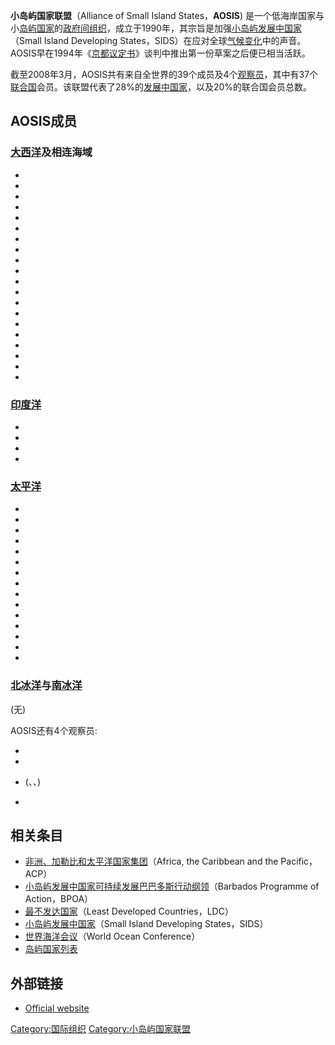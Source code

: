 {{TA
|G1=地名
}}
{{Infobox Organization
|name         = 小岛屿国家联盟<br /><small>''Alliance of Small Island States'' (English)</small>
|image        = 
|image_border = 
|size         = 
|alt          = 
|caption      = 
|map          =AOSIS members.png
|msize        = 
|malt         = 
|mcaption     = 深绿色表示AOSIS成员；浅绿色为观察员(截至2008年3月)
|abbreviation = 
|motto        = 
|formation    = 1990年
|extinction   = 
|type         = [[国际组织|国际组织]]
|status       = 
|purpose      = 
|headquarters = 
|location     = 
|region_served =
|membership   = [[#AOSIS成员|39个成员，4个观察员]]
|language     =
|leader_title =
|leader_name  = 
|main_organ   = 
|parent_organization = 
|affiliations = 
|num_staff    = 
|num_volunteers =
|budget       = 
|website      = [http://www.sidsnet.org/aosis/index.html www.sidsnet.org/aosis/]
|remarks      =
}}

'''小岛屿国家联盟'''（Alliance of Small Island States，'''AOSIS''') 是一个低海岸国家与小[[岛屿国家|岛屿国家]]的[[政府间组织|政府间组织]]，成立于1990年，其宗旨是加强[[小岛屿发展中国家|小岛屿发展中国家]]（Small Island Developing States，SIDS）在应对全球[[气候变化|气候变化]]中的声音。AOSIS早在1994年《[[京都议定书|京都议定书]]》谈判中推出第一份草案之后便已相当活跃。 

截至2008年3月，AOSIS共有来自全世界的39个成员及4个[[观察员地位|观察员]]，其中有37个[[联合国|联合国]]会员。该联盟代表了28%的[[发展中国家|发展中国家]]，以及20%的联合国会员总数。

==AOSIS成员==
{{col-begin}}
{{col-break}}
===[[大西洋|大西洋]]及相连海域===
*{{Flag|Antigua and Barbuda}}
*{{Flag|Bahamas}}
*{{Flag|Barbados}}
*{{Flag|Belize}}
*{{Flag|Cape Verde}}
*{{Flag|Cuba}}
*{{Flag|Dominica}}
*{{Flag|Dominican Republic}}
*{{Flag|Grenada}}
*{{Flag|Guinea-Bissau}}
*{{Flag|Guyana}}
*{{Flag|Haiti}}
*{{Flag|Jamaica}}
*{{Flag|Malta}}
*{{Flag|Saint Kitts and Nevis}}
*{{Flag|Saint Lucia}}
*{{Flag|Saint Vincent and the Grenadines}}
*{{Flag|São Tomé and Príncipe}}
*{{Flag|Suriname}}
*{{Flag|Trinidad and Tobago}}

{{col-break}}

===[[印度洋|印度洋]]===
*{{Flag|Comoros}}
*{{Flag|Maldives}}
*{{Flag|Mauritius}}
*{{Flag|Seychelles}}

===[[太平洋|太平洋]]===
*{{Flag|Cook Islands}}
*{{Flag|Fiji}}
*{{Flag|Kiribati}}
*{{Flag|Marshall Islands}}
*{{Flag|Federated States of Micronesia}}
*{{Flag|Nauru}}
*{{Flag|Niue}}
*{{Flag|Palau}}
*{{Flag|Papua New Guinea}}
*{{Flag|Samoa}}
*{{Flag|Singapore}}
*{{Flag|Solomon Islands}}
*{{Flag|Tonga}}
*{{Flag|Tuvalu}}
*{{Flag|Vanuatu}}

===[[北冰洋|北冰洋]]与[[南冰洋|南冰洋]]===
(无)



{{col-break}}

{{col-end}}

AOSIS还有4个观察员: 
*{{flag|American Samoa}}
*{{flag|Guam}}
*{{flag|Netherlands Antilles}}({{flag|Aruba}}、{{flag|CUR}}、{{flag|SXM}})
*{{flag|U.S. Virgin Islands}}

==相关条目==
*[[非洲、加勒比和太平洋国家集团|非洲、加勒比和太平洋国家集团]]（Africa, the Caribbean and the Pacific，ACP）
*[[巴巴多斯行动纲领|小岛屿发展中国家可持续发展巴巴多斯行动纲领]]（Barbados Programme of Action，BPOA）
*[[最不发达国家|最不发达国家]]（Least Developed Countries，LDC）
*[[小岛屿发展中国家|小岛屿发展中国家]]（Small Island Developing States，SIDS）
*[[世界海洋会议|世界海洋会议]]（World Ocean Conference）
*[[岛屿国家列表|岛屿国家列表]]

==外部链接==
* [https://web.archive.org/web/20080526105733/http://www.sidsnet.org/aosis/index.html Official website]

[[Category:国际组织|Category:国际组织]]
[[Category:小岛屿国家联盟|Category:小岛屿国家联盟]]